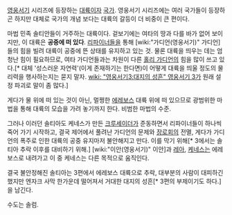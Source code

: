 [[영웅서기]] 시리즈에 등장하는 [[대륙]]이자 [[국가]].
영웅서기 시리즈에는 여러 국가들이 등장하곤 하지만 대체로 국가의 개념 보다는 대륙의 갈등이 더 비중이 큰 편이다. 

마법 민족 솔티안들이 거주하는 대륙이다. 겉보기에는 여타의 땅과 다를 바가 없어 보이지만, 이 대륙은 '''공중에 떠 있다'''. [[리파이너]]들을 통해 [wiki:"가디언(영웅서기)" 가디언]들의 힘을 빌려 대륙이 공중에 뜬 상태를 유지하고 있는 것. 물론 대륙을 띄우는 데는 엄청난 힘이 필요하므로, 여타 가디언들과는 차원이 다른 [[홀리 가디언]]의 힘을 많이 쓰고 있다.[* 대체 '성스러운 자연력'(이게 존재하기는 한다면)이 어떻게 대륙을 띄울 정도의 물리력을 행사하는지는 묻지 말자. [[wiki: "영웅서기3:대지의 성흔" 영웅서기 3]]가 원래 설정 파괴로 말이 좀 많다.]

게다가 물 위에 떠 있는 것이 아닌, 멀쩡한 [[에레보스]] 대륙 위에 떠 있으므로 광범위한 마법을 통해 대륙의 모습을 가려 놓기까지 한다. 비범한 마법의 수준.

그러나 이러던 솔티아도 케네스가 만든 [[크루세이더]]가 준동하면서 리파이너들이 하나씩 죽어 가기 시작하고, 결국 제어에서 풀려난 가디언의 문제와 [[장로회]]의 전멸, 게다가 가디언의 폭주로 인한 대륙의 공중 유지마저 불안해지고 만다. 이를 막기 위해[* 3에서는 솔티아 추락 이후를 대비하기 위해.] [wiki:"이안(영웅서기)" 이안]과 [[레아]], [[케네스]]는 에레보스로 내려가고 이 중 케네스는 다른 목적으로 움직인다.

결국 불안정해진 솔티아는 3편에서 에레보스 대륙으로 추락, 대부분의 사람이 대피하긴 했지만 엔자크 사막 한가운데 떨어져서 거대한 대지의 성흔[* 3편의 부제이기도 하다.]을 남긴다.

수도는 솔럼.

